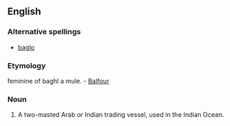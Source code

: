 ==English==

===Alternative spellings===
* [[baglo]]

===Etymology===
{{Ar.}} feminine of baghl a mule. -  [[Balfour]]

===Noun===
{{en-noun}}

# {{nautical}} A two-masted Arab or Indian trading vessel, used in the Indian Ocean.